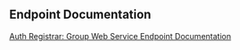 == Endpoint Documentation ==
  
[http://techwiki.openstructs.org/index.php/Auth_Registrar:_Group Auth Registrar: Group Web Service Endpoint Documentation]
  
